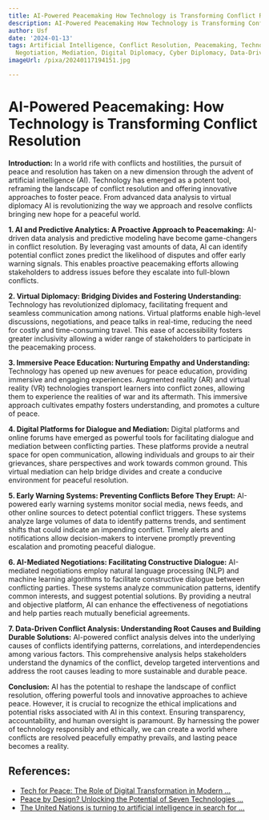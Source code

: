 ```yaml
---
title: AI-Powered Peacemaking How Technology is Transforming Conflict Resolution
description: AI-Powered Peacemaking How Technology is Transforming Conflict Resolution
author: Usf
date: '2024-01-13'
tags: Artificial Intelligence, Conflict Resolution, Peacemaking, Technology, Diplomacy,
  Negotiation, Mediation, Digital Diplomacy, Cyber Diplomacy, Data-Driven Diplomacy
imageUrl: /pixa/20240117194151.jpg

---
```

# AI-Powered Peacemaking: How Technology is Transforming Conflict Resolution

**Introduction:**
In  a world rife with conflicts and hostilities, the pursuit of peace and resolution has taken on a new dimension through the advent of artificial intelligence (AI). Technology  has emerged as a potent tool, reframing the landscape of conflict resolution and offering innovative approaches to foster peace. From advanced data analysis  to virtual diplomacy AI is revolutionizing the way we approach and resolve conflicts bringing new hope for a peaceful world.

**1. AI and Predictive  Analytics: A Proactive Approach  to Peacemaking:**
AI-driven data analysis and  predictive modeling have become game-changers in conflict resolution. By leveraging vast amounts of data, AI  can  identify  potential conflict  zones predict the likelihood of  disputes and  offer early warning signals. This enables proactive peacemaking efforts  allowing stakeholders to address issues before they escalate  into full-blown conflicts.

**2. Virtual Diplomacy: Bridging  Divides and Fostering Understanding:**
Technology has revolutionized diplomacy, facilitating frequent and seamless communication among nations. Virtual platforms enable high-level discussions, negotiations, and peace talks in  real-time,  reducing the need  for costly and time-consuming travel. This ease of accessibility fosters  greater inclusivity allowing  a  wider range of stakeholders to participate in the  peacemaking process.

**3. Immersive Peace Education: Nurturing Empathy and Understanding:**
Technology has opened  up  new avenues for peace  education, providing immersive and engaging experiences. Augmented reality (AR) and virtual reality (VR) technologies transport learners into conflict zones, allowing them to experience the realities of war and its aftermath. This immersive  approach cultivates empathy fosters understanding, and promotes a  culture of  peace.

**4. Digital  Platforms  for Dialogue and Mediation:**
Digital platforms and online  forums have emerged as powerful tools for facilitating dialogue and mediation between conflicting parties. These platforms  provide a neutral space for open communication, allowing individuals and groups to air their grievances,  share perspectives and work towards common ground.  This virtual mediation can help bridge divides and create a conducive environment for peaceful resolution.

**5. Early Warning Systems: Preventing Conflicts Before They Erupt:**
AI-powered  early warning  systems monitor social media, news feeds, and other online sources to detect potential conflict triggers. These systems  analyze large volumes of data to identify patterns trends, and sentiment shifts that could indicate an  impending conflict. Timely alerts and notifications allow decision-makers to intervene promptly  preventing escalation and promoting peaceful dialogue.

**6. AI-Mediated Negotiations: Facilitating Constructive Dialogue:**
AI-mediated negotiations  employ natural language processing (NLP) and machine learning algorithms to  facilitate constructive dialogue between conflicting parties. These systems analyze communication patterns, identify common interests, and suggest potential solutions. By providing a neutral and objective platform, AI can  enhance the effectiveness of negotiations and help parties reach mutually beneficial agreements.

**7. Data-Driven Conflict Analysis: Understanding Root Causes  and Building Durable  Solutions:**
AI-powered conflict  analysis delves into the underlying causes of conflicts identifying patterns, correlations, and interdependencies  among various factors. This comprehensive analysis helps  stakeholders understand the  dynamics of  the conflict, develop targeted interventions  and address  the root causes leading to more sustainable and  durable peace.

**Conclusion:**
AI has the potential to reshape the landscape of conflict resolution, offering powerful tools and innovative approaches to achieve peace. However, it is crucial to recognize the ethical implications and potential risks associated  with AI in this context. Ensuring transparency, accountability, and human oversight is paramount. By harnessing the power of technology responsibly and  ethically, we can create a world where conflicts are resolved peacefully empathy prevails, and lasting peace becomes  a reality.

## References:
- [Tech for Peace: The Role of Digital Transformation in Modern ...](https://www.linkedin.com/pulse/tech-peace-role-digital-transformation-modern-fred-galati-itdjc)
- [Peace by Design? Unlocking the Potential of Seven Technologies ...](https://sverhulst.medium.com/peace-by-design-unlocking-the-potential-of-seven-technologies-for-a-more-peaceful-future-f8b5eea829e5)
- [The United Nations is turning to artificial intelligence in search for ...](https://www.washingtonpost.com/technology/2021/04/23/ai-un-peacekeeping/)
